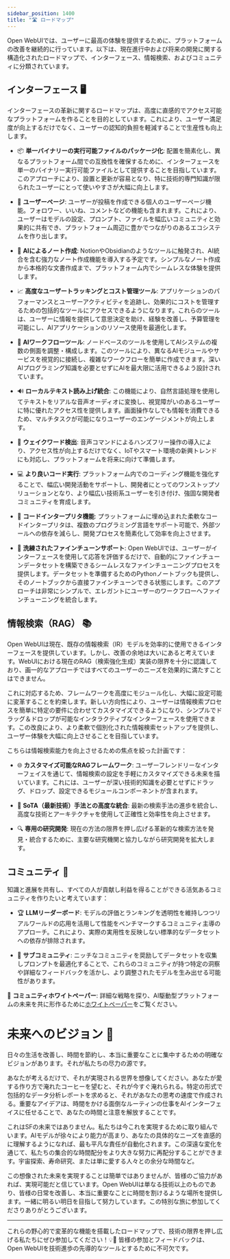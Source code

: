 ```yaml
---
sidebar_position: 1400
title: "🛣️ ロードマップ"
---
```



<TopBanners />


Open WebUIでは、ユーザーに最高の体験を提供するために、プラットフォームの改善を継続的に行っています。以下は、現在進行中および将来の開発に関する構造化されたロードマップで、インターフェース、情報検索、およびコミュニティに分類されています。

## インターフェース 🖥️

インターフェースの革新に関するロードマップは、高度に直感的でアクセス可能なプラットフォームを作ることを目的としています。これにより、ユーザー満足度が向上するだけでなく、ユーザーの認知的負担を軽減することで生産性も向上します。

- 📦 **単一バイナリーの実行可能ファイルのパッケージ化**: 配置を簡素化し、異なるプラットフォーム間での互換性を確保するために、インターフェースを単一のバイナリー実行可能ファイルとして提供することを目指しています。このアプローチにより、設置と更新が容易となり、特に技術的専門知識が限られたユーザーにとって使いやすさが大幅に向上します。

- 👤 **ユーザーページ**: ユーザーが投稿を作成できる個人のユーザーページ機能。フォロワー、いいね、コメントなどの機能も含まれます。これにより、ユーザーはモデルの設定、プロンプト、ファイルを幅広いコミュニティと効果的に共有でき、プラットフォーム周辺に豊かでつながりのあるエコシステムを作り出します。

- 📝 **AIによるノート作成**: NotionやObsidianのようなツールに触発され、AI統合を含む強力なノート作成機能を導入する予定です。シンプルなノート作成から本格的な文書作成まで、プラットフォーム内でシームレスな体験を提供します。

- 📈 **高度なユーザートラッキングとコスト管理ツール**: アプリケーションのパフォーマンスとユーザーアクティビティを追跡し、効果的にコストを管理するための包括的なツールにアクセスできるようになります。これらのツールは、ユーザーに情報を提供して意思決定を助け、経験を改善し、予算管理を可能にし、AIアプリケーションのリソース使用を最適化します。

- 🧠 **AIワークフローツール**: ノードベースのツールを使用してAIシステムの複数の側面を調整・構成します。このツールにより、異なるAIモジュールやサービスを視覚的に接続し、複雑なワークフローを簡単に作成できます。深いAIプログラミング知識を必要とせずにAIを最大限に活用できるよう設計されています。

- 🔊 **ローカルテキスト読み上げ統合**: この機能により、自然言語処理を使用してテキストをリアルな音声オーディオに変換し、視覚障がいのあるユーザーに特に優れたアクセス性を提供します。画面操作なしでも情報を消費できるため、マルチタスクが可能になりユーザーのエンゲージメントが向上します。

- 📣 **ウェイクワード検出**: 音声コマンドによるハンズフリー操作の導入により、アクセス性が向上するだけでなく、IoTやスマート環境の新興トレンドにも対応し、プラットフォームを将来に向けて準備します。

- 💻 **より良いコード実行**: プラットフォーム内でのコーディング機能を強化することで、幅広い開発活動をサポートし、開発者にとってのワンストップソリューションとなり、より幅広い技術系ユーザーを引き付け、強固な開発者コミュニティを育成します。

- 🤖 **コードインタープリタ機能**: プラットフォームに埋め込まれた柔軟なコードインタープリタは、複数のプログラミング言語をサポート可能で、外部ツールへの依存を減らし、開発プロセスを簡素化して効率を向上させます。

- 🔧 **洗練されたファインチューンサポート**: Open WebUIでは、ユーザーがインターフェースを使用して応答を評価するだけで、自動的にファインチューンデータセットを構築できるシームレスなファインチューニングプロセスを提供します。データセットを準備するためのPythonノートブックも提供し、そのノートブックから直接ファインチューンできる状態にします。このアプローチは非常にシンプルで、エレガントにユーザーのワークフローへファインチューニングを統合します。


## 情報検索（RAG） 📚

Open WebUIは現在、既存の情報検索（IR）モデルを効率的に使用できるインターフェースを提供しています。しかし、改善の余地は大いにあると考えています。WebUIにおける現在のRAG（検索強化生成）実装の限界を十分に認識しており、画一的なアプローチではすべてのユーザーのニーズを効果的に満たすことはできません。

これに対応するため、フレームワークを高度にモジュール化し、大幅に設定可能に変革することを約束します。新しい方向性により、ユーザーは情報検索プロセスを簡単に特定の要件に合わせてカスタマイズできるようになり、シンプルでドラッグ＆ドロップが可能なインタラクティブなインターフェースを使用できます。この改良により、より柔軟で個別化された情報検索セットアップを提供し、ユーザー体験を大幅に向上させることを目指しています。

こちらは情報検索能力を向上させるための焦点を絞った計画です：

- 🌐 **カスタマイズ可能なRAGフレームワーク**: ユーザーフレンドリーなインターフェイスを通じて、情報検索の設定を手軽にカスタマイズできる未来を描いています。これには、ユーザーが深い技術的知識を必要とせずにドラッグ、ドロップ、設定できるモジュールコンポーネントが含まれます。

- 🔄 **SoTA（最新技術）手法との高度な統合**: 最新の検索手法の進歩を統合し、高度な技術とアーキテクチャを使用して正確性と効率性を向上させます。

- 🔍 **専用の研究開発**: 現在の方法の限界を押し広げる革新的な検索方法を発見・統合するために、主要な研究機関と協力しながら研究開発を拡大します。

## コミュニティ 🤝

知識と進展を共有し、すべての人が貢献し利益を得ることができる活気あるコミュニティを作りたいと考えています：

- 🏆 **LLMリーダーボード**: モデルの評価とランキングを透明性を維持しつつリアルワールドの応用を活用して性能をベンチマークするコミュニティ主導のアプローチ。これにより、実際の実用性を反映しない標準的なデータセットへの依存が排除されます。

- 👥 **サブコミュニティ**: ニッチなコミュニティを奨励してデータセットを収集しプロンプトを最適化することで、これらのコミュニティが持つ特定の洞察や詳細なフィードバックを活かし、より調整されたモデルを生み出せる可能性があります。

🔗 **コミュニティホワイトペーパー**: 詳細な戦略を探り、AI駆動型プラットフォームの未来を共に形作るために[ホワイトペーパー](https://openwebui.com/assets/files/whitepaper.pdf)をご覧ください。


# 未来へのビジョン 🔭

日々の生活を改善し、時間を節約し、本当に重要なことに集中するための明確なビジョンがあります。それが私たちの尽力の源です。

あなたが考えるだけで、それが実現される世界を想像してください。あなたが愛する作り方で淹れたコーヒーを望むと、それが今すぐ淹れられる。特定の形式で包括的なデータ分析レポートを求めると、それがあなたの思考の速度で作成される。重要なアイデアは、時間をかける面倒なルーティンの仕事をAIインターフェイスに任せることで、あなたの時間と注意を解放することです。

これはSFの未来ではありません。私たちは今これを実現するために取り組んでいます。AIモデルが徐々により能力が高まり、あなたの具体的なニーズを直感的に理解するようになれば、最も平凡な責任が自動化されます。この深遠な変化を通じて、私たちの集合的な時間配分をより大きな努力に再配分することができます。宇宙探索、寿命研究、または単に愛する人々との余分な時間など。

この想像された未来を実現することは簡単ではありませんが、皆様のご協力があれば、実現可能だと信じています。Open WebUIは単なる技術以上のものであり、皆様の日常を改善し、本当に重要なことに時間を割けるような場所を提供します。一緒に明るい明日を目指して努力しています。この特別な旅に参加してくださりありがとうございます。

---

これらの野心的で変革的な機能を搭載したロードマップで、技術の限界を押し広げる私たちにぜひ参加してください！💡🚀 皆様の参加とフィードバックは、Open WebUIを技術進歩の先導的なツールとするために不可欠です。